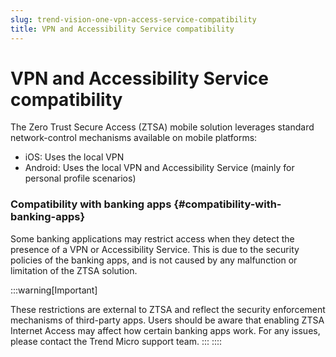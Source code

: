 ```yaml
---
slug: trend-vision-one-vpn-access-service-compatibility
title: VPN and Accessibility Service compatibility
---
```

# VPN and Accessibility Service compatibility

The Zero Trust Secure Access (ZTSA) mobile solution leverages standard network-control mechanisms available on mobile platforms:

- iOS: Uses the local VPN
- Android: Uses the local VPN and Accessibility Service (mainly for personal profile scenarios)

### Compatibility with banking apps {#compatibility-with-banking-apps}

Some banking applications may restrict access when they detect the presence of a VPN or Accessibility Service. This is due to the security policies of the banking apps, and is not caused by any malfunction or limitation of the ZTSA solution.

:::warning[Important]

These restrictions are external to ZTSA and reflect the security enforcement mechanisms of third-party apps. Users should be aware that enabling ZTSA Internet Access may affect how certain banking apps work. For any issues, please contact the Trend Micro support team.
:::
::::
